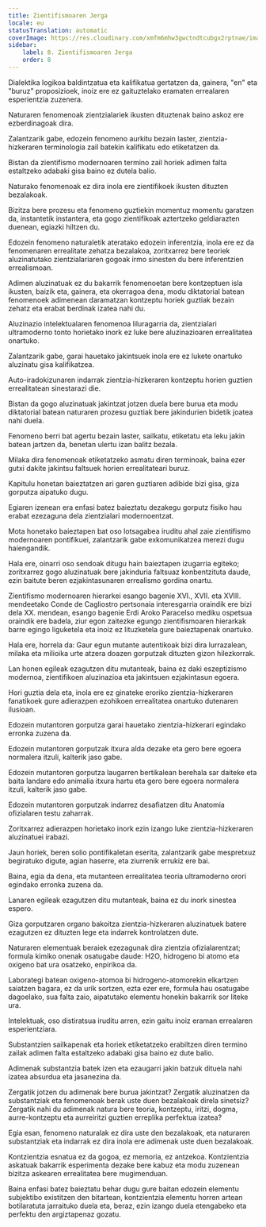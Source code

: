 ```yaml
---
title: Zientifismoaren Jerga
locale: eu
statusTranslation: automatic
coverImage: https://res.cloudinary.com/xmfm6mhw3gwctndtcubgx2rptnae/image/upload/v1741354419/small_cover_la_gran_rebelion_28716e29d2.webp
sidebar:
    label: 8. Zientifismoaren Jerga
    order: 8
---
```

Dialektika logikoa baldintzatua eta kalifikatua gertatzen da, gainera, "en" eta "buruz" proposizioek, inoiz ere ez gaituztelako eramaten errealaren esperientzia zuzenera.

Naturaren fenomenoak zientzialariek ikusten dituztenak baino askoz ere ezberdinagoak dira.

Zalantzarik gabe, edozein fenomeno aurkitu bezain laster, zientzia-hizkeraren terminologia zail batekin kalifikatu edo etiketatzen da.

Bistan da zientifismo modernoaren termino zail horiek adimen falta estaltzeko adabaki gisa baino ez dutela balio.

Naturako fenomenoak ez dira inola ere zientifikoek ikusten dituzten bezalakoak.

Bizitza bere prozesu eta fenomeno guztiekin momentuz momentu garatzen da, instantetik instantera, eta gogo zientifikoak aztertzeko geldiarazten duenean, egiazki hiltzen du.

Edozein fenomeno naturaletik ateratako edozein inferentzia, inola ere ez da fenomenaren errealitate zehatza bezalakoa, zoritxarrez bere teoriek aluzinatutako zientzialariaren gogoak irmo sinesten du bere inferentzien errealismoan.

Adimen aluzinatuak ez du bakarrik fenomenoetan bere kontzeptuen isla ikusten, baizik eta, gainera, eta okerragoa dena, modu diktatorial batean fenomenoek adimenean daramatzan kontzeptu horiek guztiak bezain zehatz eta erabat berdinak izatea nahi du.

Aluzinazio intelektualaren fenomenoa liluragarria da, zientzialari ultramoderno tonto horietako inork ez luke bere aluzinazioaren errealitatea onartuko.

Zalantzarik gabe, garai hauetako jakintsuek inola ere ez lukete onartuko aluzinatu gisa kalifikatzea.

Auto-iradokizunaren indarrak zientzia-hizkeraren kontzeptu horien guztien errealitatean sinestarazi die.

Bistan da gogo aluzinatuak jakintzat jotzen duela bere burua eta modu diktatorial batean naturaren prozesu guztiak bere jakindurien bidetik joatea nahi duela.

Fenomeno berri bat agertu bezain laster, sailkatu, etiketatu eta leku jakin batean jartzen da, benetan ulertu izan balitz bezala.

Milaka dira fenomenoak etiketatzeko asmatu diren terminoak, baina ezer gutxi dakite jakintsu faltsuek horien errealitateari buruz.

Kapitulu honetan baieztatzen ari garen guztiaren adibide bizi gisa, giza gorputza aipatuko dugu.

Egiaren izenean era enfasi batez baieztatu dezakegu gorputz fisiko hau erabat ezezaguna dela zientzialari modernoentzat.

Mota honetako baieztapen bat oso lotsagabea iruditu ahal zaie zientifismo modernoaren pontifikuei, zalantzarik gabe exkomunikatzea merezi dugu haiengandik.

Hala ere, oinarri oso sendoak ditugu hain baieztapen izugarria egiteko; zoritxarrez gogo aluzinatuak bere jakinduria faltsuaz konbentzituta daude, ezin baitute beren ezjakintasunaren errealismo gordina onartu.

Zientifismo modernoaren hierarkei esango bagenie XVI., XVII. eta XVIII. mendeetako Conde de Cagliostro pertsonaia interesgarria oraindik ere bizi dela XX. mendean, esango bagenie Erdi Aroko Paracelso mediku ospetsua oraindik ere badela, ziur egon zaitezke egungo zientifismoaren hierarkak barre egingo liguketela eta inoiz ez lituzketela gure baieztapenak onartuko.

Hala ere, horrela da: Gaur egun mutante autentikoak bizi dira lurrazalean, milaka eta milioika urte atzera doazen gorputzak dituzten gizon hilezkorrak.

Lan honen egileak ezagutzen ditu mutanteak, baina ez daki eszeptizismo modernoa, zientifikoen aluzinazioa eta jakintsuen ezjakintasun egoera.

Hori guztia dela eta, inola ere ez ginateke eroriko zientzia-hizkeraren fanatikoek gure adierazpen ezohikoen errealitatea onartuko dutenaren ilusioan.

Edozein mutantoren gorputza garai hauetako zientzia-hizkerari egindako erronka zuzena da.

Edozein mutantoren gorputzak itxura alda dezake eta gero bere egoera normalera itzuli, kalterik jaso gabe.

Edozein mutantoren gorputza laugarren bertikalean berehala sar daiteke eta baita landare edo animalia itxura hartu eta gero bere egoera normalera itzuli, kalterik jaso gabe.

Edozein mutantoren gorputzak indarrez desafiatzen ditu Anatomia ofizialaren testu zaharrak.

Zoritxarrez adierazpen horietako inork ezin izango luke zientzia-hizkeraren aluzinatuei irabazi.

Jaun horiek, beren solio pontifikaletan eserita, zalantzarik gabe mespretxuz begiratuko digute, agian haserre, eta ziurrenik errukiz ere bai.

Baina, egia da dena, eta mutanteen errealitatea teoria ultramoderno orori egindako erronka zuzena da.

Lanaren egileak ezagutzen ditu mutanteak, baina ez du inork sinestea espero.

Giza gorputzaren organo bakoitza zientzia-hizkeraren aluzinatuek batere ezagutzen ez dituzten lege eta indarrek kontrolatzen dute.

Naturaren elementuak beraiek ezezagunak dira zientzia ofizialarentzat; formula kimiko onenak osatugabe daude: H2O, hidrogeno bi atomo eta oxigeno bat ura osatzeko, enpirikoa da.

Laborategi batean oxigeno-atomoa bi hidrogeno-atomorekin elkartzen saiatzen bagara, ez da urik sortzen, ezta ezer ere, formula hau osatugabe dagoelako, sua falta zaio, aipatutako elementu honekin bakarrik sor liteke ura.

Intelektuak, oso distiratsua iruditu arren, ezin gaitu inoiz eraman errealaren esperientziara.

Substantzien sailkapenak eta horiek etiketatzeko erabiltzen diren termino zailak adimen falta estaltzeko adabaki gisa baino ez dute balio.

Adimenak substantzia batek izen eta ezaugarri jakin batzuk dituela nahi izatea absurdua eta jasanezina da.

Zergatik jotzen du adimenak bere burua jakintzat? Zergatik aluzinatzen da substantziak eta fenomenoak berak uste duen bezalakoak direla sinetsiz? Zergatik nahi du adimenak natura bere teoria, kontzeptu, iritzi, dogma, aurre-kontzeptu eta aurreiritzi guztien erreplika perfektua izatea?

Egia esan, fenomeno naturalak ez dira uste den bezalakoak, eta naturaren substantziak eta indarrak ez dira inola ere adimenak uste duen bezalakoak.

Kontzientzia esnatua ez da gogoa, ez memoria, ez antzekoa. Kontzientzia askatuak bakarrik esperimenta dezake bere kabuz eta modu zuzenean bizitza askearen errealitatea bere mugimenduan.

Baina enfasi batez baieztatu behar dugu gure baitan edozein elementu subjektibo existitzen den bitartean, kontzientzia elementu horren artean botilaratuta jarraituko duela eta, beraz, ezin izango duela etengabeko eta perfektu den argiztapenaz gozatu.

